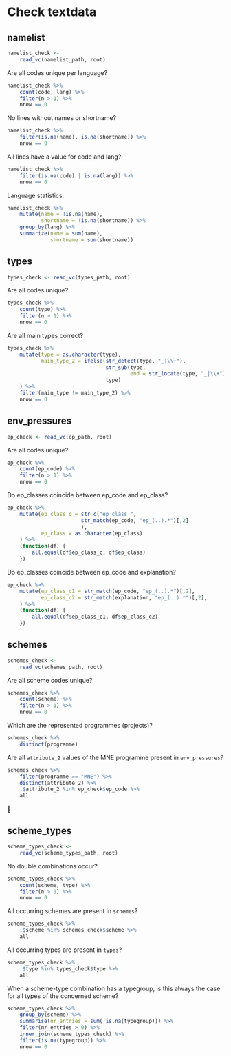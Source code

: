# Check textdata

## namelist

```r
namelist_check <- 
    read_vc(namelist_path, root)
```

Are all codes unique per language?

```r
namelist_check %>% 
    count(code, lang) %>% 
    filter(n > 1) %>% 
    nrow == 0
```

No lines without names or shortname?

```r
namelist_check %>% 
    filter(is.na(name), is.na(shortname)) %>% 
    nrow == 0
```

All lines have a value for code and lang?

```r
namelist_check %>% 
    filter(is.na(code) | is.na(lang)) %>% 
    nrow == 0
```


Language statistics:

```r
namelist_check %>% 
    mutate(name = !is.na(name),
           shortname = !is.na(shortname)) %>% 
    group_by(lang) %>% 
    summarize(name = sum(name),
              shortname = sum(shortname))
```


## types

```r
types_check <- read_vc(types_path, root)
```

Are all codes unique?

```r
types_check %>% 
    count(type) %>% 
    filter(n > 1) %>% 
    nrow == 0
```

Are all main types correct?

```r
types_check %>% 
    mutate(type = as.character(type),
           main_type_2 = ifelse(str_detect(type, "_|\\+"),
                                str_sub(type, 
                                        end = str_locate(type, "_|\\+") - 1),
                                type)
    ) %>% 
    filter(main_type != main_type_2) %>% 
    nrow == 0
```

## env_pressures

```r
ep_check <- read_vc(ep_path, root)
```


Are all codes unique?

```r
ep_check %>% 
    count(ep_code) %>% 
    filter(n > 1) %>% 
    nrow == 0
```

Do ep_classes coincide between ep_code and ep_class?

```r
ep_check %>% 
    mutate(ep_class_c = str_c("ep_class_",
                        str_match(ep_code, "ep_(..).*")[,2]
                        ),
           ep_class = as.character(ep_class)
    ) %>% 
    (function(df) {
        all.equal(df$ep_class_c, df$ep_class)
    })
```

Do ep_classes coincide between ep_code and explanation?

```r
ep_check %>% 
    mutate(ep_class_c1 = str_match(ep_code, "ep_(..).*")[,2],
           ep_class_c2 = str_match(explanation, "ep_(..).*")[,2],
    ) %>% 
    (function(df) {
        all.equal(df$ep_class_c1, df$ep_class_c2)
    })
```

## schemes

```r
schemes_check <- 
    read_vc(schemes_path, root)
```


Are all scheme codes unique?

```r
schemes_check %>% 
    count(scheme) %>% 
    filter(n > 1) %>% 
    nrow == 0
```

Which are the represented programmes (projects)?

```r
schemes_check %>% 
    distinct(programme)
```

Are all `attribute_2` values of the MNE programme present in `env_pressures`?

```r
schemes_check %>% 
    filter(programme == "MNE") %>% 
    distinct(attribute_2) %>% 
    .$attribute_2 %in% ep_check$ep_code %>% 
    all
```


## scheme_types

```r
scheme_types_check <- 
    read_vc(scheme_types_path, root)
```


No double combinations occur?

```r
scheme_types_check %>% 
    count(scheme, type) %>% 
    filter(n > 1) %>% 
    nrow == 0
```

All occurring schemes are present in `schemes`?

```r
scheme_types_check %>% 
    .$scheme %in% schemes_check$scheme %>% 
    all
```

All occurring types are present in `types`?

```r
scheme_types_check %>% 
    .$type %in% types_check$type %>% 
    all
```

When a scheme-type combination has a typegroup, is this always the case for all types of the concerned scheme?

```r
scheme_types_check %>% 
    group_by(scheme) %>% 
    summarise(nr_entries = sum(!is.na(typegroup))) %>% 
    filter(nr_entries > 0) %>% 
    inner_join(scheme_types_check) %>% 
    filter(is.na(typegroup)) %>% 
    nrow == 0
```



